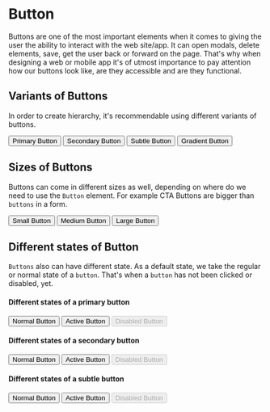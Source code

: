 <!-- Button.stories.mdx -->



<Meta title="Documentation/Button" component={Button} />

# Button

Buttons are one of the most important elements when it comes to giving the user the ability to interact with the web site/app. It can open modals, delete elements, save, get the user back or forward on the page. That's why when designing a web or mobile app it's of utmost importance to pay attention how our buttons look like, are they accessible and are they functional.

## Variants of Buttons

In order to create hierarchy, it's recommendable using different variants of buttons.

<Canvas>
  <Story name="Button variants">
    <div>
      <Button variant="filled">Primary Button</Button>
      <Button variant="outline">Secondary Button</Button>
      <Button variant="subtle">Subtle Button</Button>
      <Button variant="gradient">Gradient Button</Button>
    </div>
  </Story>
</Canvas>

## Sizes of Buttons

Buttons can come in different sizes as well, depending on where do we need to use the `Button` element. For example CTA Buttons are bigger than `buttons` in a form.

<Canvas>
  <Story name="Sizes ">
    <div>
      <Button variant="filled" size="sm">
        Small Button
      </Button>
      <Button variant="filled" size="md">
        Medium Button
      </Button>
      <Button variant="filled" size="lg">
        Large Button
      </Button>
    </div>
  </Story>
</Canvas>

## Different states of Button

`Buttons` also can have different state. As a default state, we take the regular or normal state of a `button`. That's when a `button` has not been clicked or disabled, yet.

<Canvas>
  <Story name="States ">
    <h4>Different states of a primary button </h4>
    <div>
      <Button variant="filled">Normal Button</Button>
      <Button variant="filled" active>
        Active Button
      </Button>
      <Button variant="filled" disabled>
        Disabled Button
      </Button>
    </div>
    <h4>Different states of a secondary button </h4>
    <div>
      <Button variant="outline">Normal Button</Button>
      <Button variant="outline" active>
        Active Button
      </Button>
      <Button variant="outline" disabled>
        Disabled Button
      </Button>
    </div>
    <h4>Different states of a subtle button </h4>
    <div>
      <Button variant="subtle">Normal Button</Button>
      <Button variant="subtle" active>
        Active Button
      </Button>
      <Button variant="subtle" disabled>
        Disabled Button
      </Button>
    </div>
  </Story>
</Canvas>
